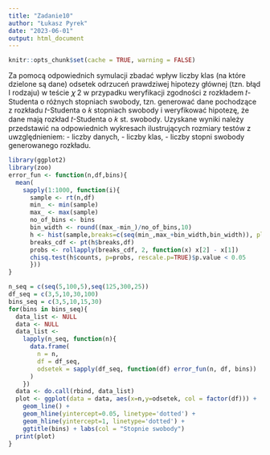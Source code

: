 ---
title: "Zadanie10"
author: "Łukasz Pyrek"
date: "2023-06-01"
output: html_document
---

```{r setup, include=FALSE}
knitr::opts_chunk$set(cache = TRUE, warning = FALSE)
```
Za pomocą odpowiednich symulacji zbadać wpływ liczby klas (na które dzielone są dane) odsetek
odrzuceń prawdziwej hipotezy głównej (tzn. błąd I rodzaju) w teście 𝜒
2 w przypadku weryfikacji
zgodności z rozkładem 𝑡-Studenta o różnych stopniach swobody, tzn. generować dane pochodzące z
rozkładu 𝑡-Studenta o 𝑘 stopniach swobody i weryfikować hipotezę, że dane mają rozkład 𝑡-Studenta
o 𝑘 st. swobody. Uzyskane wyniki należy przedstawić na odpowiednich wykresach ilustrujących
rozmiary testów z uwzględnieniem:
- liczby danych,
- liczby klas,
- liczby stopni swobody generowanego rozkładu.

```{r}
library(ggplot2)
library(zoo)
error_fun <- function(n,df,bins){
  mean(
    sapply(1:1000, function(i){
      sample <- rt(n,df)
      min_ <- min(sample)
      max_ <- max(sample)
      no_of_bins <- bins
      bin_width <- round((max_-min_)/no_of_bins,10)
      h <- hist(sample,breaks=c(seq(min_,max_+bin_width,bin_width)), plot = FALSE)
      breaks_cdf <- pt(h$breaks,df)
      probs <- rollapply(breaks_cdf, 2, function(x) x[2] - x[1])
      chisq.test(h$counts, p=probs, rescale.p=TRUE)$p.value < 0.05
      }))
}

n_seq = c(seq(5,100,5),seq(125,300,25))
df_seq = c(3,5,10,30,100)
bins_seq = c(3,5,10,15,30)
for(bins in bins_seq){
  data_list <- NULL
  data <- NULL
  data_list <-
    lapply(n_seq, function(n){
      data.frame(
        n = n,
        df = df_seq,
        odsetek = sapply(df_seq, function(df) error_fun(n, df, bins))
      )  
    })
  data <- do.call(rbind, data_list)
  plot <- ggplot(data = data, aes(x=n,y=odsetek, col = factor(df))) +
    geom_line() + 
    geom_hline(yintercept=0.05, linetype='dotted') + 
    geom_hline(yintercept=1, linetype='dotted') +
    ggtitle(bins) + labs(col = "Stopnie swobody")
  print(plot)
}

```
